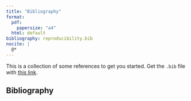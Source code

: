 ```yaml
---
title: "Bibliography"
format: 
  pdf:
    papersize: "a4"
  html: default
bibliography: reproducibility.bib
nocite: |
  @*
---
```


This is a collection of some references to get you started.
Get the `.bib` file with [this link](./reproducibility.bib).

## Bibliography
